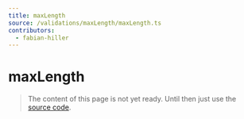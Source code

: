 ```yaml
---
title: maxLength
source: /validations/maxLength/maxLength.ts
contributors:
  - fabian-hiller
---
```


# maxLength

> The content of this page is not yet ready. Until then just use the [source code](https://github.com/fabian-hiller/valibot/blob/main/library/src/validations/maxLength/maxLength.ts).
